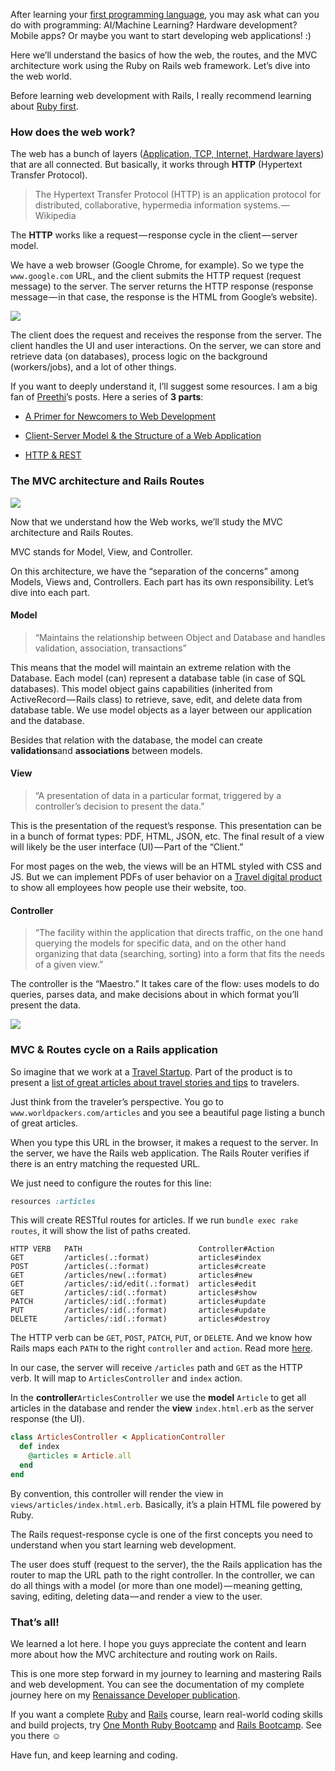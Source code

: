 <SmoothRender>

After learning your [first programming language](https://medium.freecodecamp.org/learning-ruby-from-zero-to-hero-90ad4eecc82d), you may ask what can you do with programming: AI/Machine Learning? Hardware development? Mobile apps? Or maybe you want to start developing web applications! :)

Here we’ll understand the basics of how the web, the routes, and the MVC architecture work using the Ruby on Rails web framework. Let’s dive into the web world.

Before learning web development with Rails, I really recommend learning about [Ruby first](https://medium.freecodecamp.org/learning-ruby-from-zero-to-hero-90ad4eecc82d).

### How does the web work?

The web has a bunch of layers ([Application, TCP, Internet, Hardware layers](https://web.stanford.edu/class/msande91si/www-spr04/readings/week1/InternetWhitepaper.htm)) that are all connected. But basically, it works through **HTTP** (Hypertext Transfer Protocol).

> The Hypertext Transfer Protocol (HTTP) is an application protocol for distributed, collaborative, hypermedia information systems. — Wikipedia

The **HTTP** works like a request — response cycle in the client — server model.

We have a web browser (Google Chrome, for example). So we type the `www.google.com` URL, and the client submits the HTTP request (request message) to the server. The server returns the HTTP response (response message — in that case, the response is the HTML from Google’s website).

![](https://cdn-images-1.medium.com/max/1600/1*0HsqvxES_m9Serhg8xW2Xg.png)

The client does the request and receives the response from the server. The client handles the UI and user interactions. On the server, we can store and retrieve data (on databases), process logic on the background (workers/jobs), and a lot of other things.

If you want to deeply understand it, I’ll suggest some resources. I am a big fan of [Preethi](https://medium.com/@preethikasireddy)’s posts. Here a series of **3 parts**:

- [A Primer for Newcomers to Web Development](https://medium.freecodecamp.org/how-the-web-works-a-primer-for-newcomers-to-web-development-or-anyone-really-b4584e63585c)

- [Client-Server Model & the Structure of a Web Application](https://medium.freecodecamp.org/how-the-web-works-part-ii-client-server-model-the-structure-of-a-web-application-735b4b6d76e3)

- [HTTP & REST](https://medium.freecodecamp.org/how-the-web-works-part-iii-http-rest-e61bc50fa0a)

### The MVC architecture and Rails Routes

![](https://cdn-images-1.medium.com/max/1600/1*eDPWR3lYGm1ogbef2beyHA.png)

Now that we understand how the Web works, we’ll study the MVC architecture and Rails Routes.

MVC stands for Model, View, and Controller.

On this architecture, we have the “separation of the concerns” among Models, Views and, Controllers. Each part has its own responsibility. Let’s dive into each part.

#### Model

> “Maintains the relationship between Object and Database and handles validation, association, transactions”

This means that the model will maintain an extreme relation with the Database. Each model (can) represent a database table (in case of SQL databases). This model object gains capabilities (inherited from ActiveRecord — Rails class) to retrieve, save, edit, and delete data from database table. We use model objects as a layer between our application and the database.

Besides that relation with the database, the model can create **validations**and **associations** between models.

#### View

> “A presentation of data in a particular format, triggered by a controller’s decision to present the data.”

This is the presentation of the request’s response. This presentation can be in a bunch of format types: PDF, HTML, JSON, etc. The final result of a view will likely be the user interface (UI) — Part of the “Client.”

For most pages on the web, the views will be an HTML styled with CSS and JS. But we can implement PDFs of user behavior on a [Travel digital product](https://www.worldpackers.com/) to show all employees how people use their website, too.

#### Controller

> “The facility within the application that directs traffic, on the one hand querying the models for specific data, and on the other hand organizing that data (searching, sorting) into a form that fits the needs of a given view.”

The controller is the “Maestro.” It takes care of the flow: uses models to do queries, parses data, and make decisions about in which format you’ll present the data.

![](https://cdn-images-1.medium.com/max/1600/1*KK61kGXrkaFBDfY7uWukyQ.png)

### MVC & Routes cycle on a Rails application

So imagine that we work at a [Travel Startup](https://www.worldpackers.com). Part of the product is to present a [list of great articles about travel stories and tips](https://www.worldpackers.com/articles) to travelers.

Just think from the traveler’s perspective. You go to `www.worldpackers.com/articles` and you see a beautiful page listing a bunch of great articles.

When you type this URL in the browser, it makes a request to the server. In the server, we have the Rails web application. The Rails Router verifies if there is an entry matching the requested URL.

We just need to configure the routes for this line:

```ruby
resources :articles
```

This will create RESTful routes for articles. If we run `bundle exec rake routes`, it will show the list of paths created.

```shell
HTTP VERB   PATH                          Controller#Action
GET         /articles(.:format)           articles#index
POST        /articles(.:format)           articles#create
GET         /articles/new(.:format)       articles#new
GET         /articles/:id/edit(.:format)  articles#edit
GET         /articles/:id(.:format)       articles#show
PATCH       /articles/:id(.:format)       articles#update
PUT         /articles/:id(.:format)       articles#update
DELETE      /articles/:id(.:format)       articles#destroy
```

The HTTP verb can be `GET`, `POST`, `PATCH`, `PUT`, or `DELETE`. And we know how Rails maps each `PATH` to the right `controller` and `action`. Read more [here](http://guides.rubyonrails.org/routing.html).

In our case, the server will receive `/articles` path and `GET` as the HTTP verb. It will map to `ArticlesController` and `index` action.

In the **controller**`ArticlesController` we use the **model** `Article` to get all articles in the database and render the **view** `index.html.erb` as the server response (the UI).

```ruby
class ArticlesController < ApplicationController
  def index
    @articles = Article.all
  end
end
```

By convention, this controller will render the view in `views/articles/index.html.erb`. Basically, it’s a plain HTML file powered by Ruby.

The Rails request-response cycle is one of the first concepts you need to understand when you start learning web development.

The user does stuff (request to the server), the the Rails application has the router to map the URL path to the right controller. In the controller, we can do all things with a model (or more than one model) — meaning getting, saving, editing, deleting data — and render a view to the user.

### That’s all!

We learned a lot here. I hope you guys appreciate the content and learn more about how the MVC architecture and routing work on Rails.

This is one more step forward in my journey to learning and mastering Rails and web development. You can see the documentation of my complete journey here on my [Renaissance Developer publication](https://medium.com/the-renaissance-developer).

If you want a complete [Ruby](https://onemonth.com/courses/ruby?mbsy=lG6tt&mbsy_source=97541b09-e3ab-45d7-a9b1-dbc77028e008&campaignid=33446&discount_code=TKRuby1) and [Rails](https://onemonth.com/courses/rails?mbsy=lG6tz&mbsy_source=d2442db6-e764-401a-a394-a9c081468830&discount_code=TKRuby1&campaignid=33448) course, learn real-world coding skills and build projects, try [One Month Ruby Bootcamp](https://onemonth.com/courses/ruby?mbsy=lG6tt&mbsy_source=97541b09-e3ab-45d7-a9b1-dbc77028e008&campaignid=33446&discount_code=TKRuby1) and [Rails Bootcamp](https://onemonth.com/courses/rails?mbsy=lG6tz&mbsy_source=d2442db6-e764-401a-a394-a9c081468830&discount_code=TKRuby1&campaignid=33448). See you there ☺

Have fun, and keep learning and coding.

</SmoothRender>

